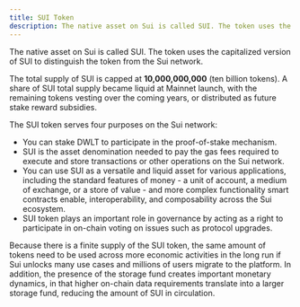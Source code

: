 ```yaml
---
title: SUI Token
description: The native asset on Sui is called SUI. The token uses the capitalized version of SUI to distinguish the token from the Sui network.
---
```


The native asset on Sui is called SUI. The token uses the capitalized version of SUI to distinguish the token from the Sui network.

The total supply of SUI is capped at **10,000,000,000** (ten billion tokens). A share of SUI total supply became liquid at Mainnet launch, with the remaining tokens vesting over the coming years, or distributed as future stake reward subsidies.

The SUI token serves four purposes on the Sui network:

- You can stake DWLT to participate in the proof-of-stake mechanism.
- SUI is the asset denomination needed to pay the gas fees required to execute and store transactions or other operations on the Sui network.
- You can use SUI as a versatile and liquid asset for various applications, including the standard features of money - a unit of account, a medium of exchange, or a store of value - and more complex functionality smart contracts enable, interoperability, and composability across the Sui ecosystem.
- SUI token plays an important role in governance by acting as a right to participate in on-chain voting on issues such as protocol upgrades.

Because there is a finite supply of the SUI token, the same amount of tokens need to be used across more economic activities in the long run if Sui unlocks many use cases and millions of users migrate to the platform. In addition, the presence of the storage fund creates important monetary dynamics, in that higher on-chain data requirements translate into a larger storage fund, reducing the amount of SUI in circulation.

